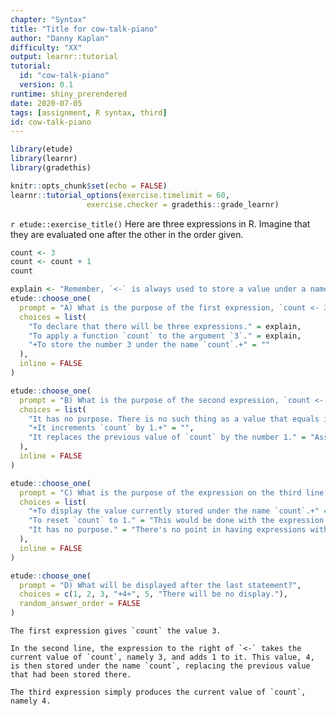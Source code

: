 ```yaml
---
chapter: "Syntax"
title: "Title for cow-talk-piano"
author: "Danny Kaplan"
difficulty: "XX"
output: learnr::tutorial
tutorial:
  id: "cow-talk-piano"
  version: 0.1
runtime: shiny_prerendered
date: 2020-07-05 
tags: [assignment, R syntax, third]
id: cow-talk-piano
---
```


```r
library(etude)
library(learnr)
library(gradethis)

knitr::opts_chunk$set(echo = FALSE)
learnr::tutorial_options(exercise.timelimit = 60, 
                 exercise.checker = gradethis::grade_learnr)
```


`r etude::exercise_title()` Here are three expressions in R. Imagine that they are evaluated one after the other in the order given.

```r
count <- 3
count <- count + 1
count
```

```r
explain <- "Remember, `<-` is always used to store a value under a name."
etude::choose_one(
  prompt = "A) What is the purpose of the first expression, `count <- 3`?",
  choices = list(
    "To declare that there will be three expressions." = explain,
    "To apply a function `count` to the argument `3`." = explain,
    "+To store the number 3 under the name `count`.+" = ""
  ),
  inline = FALSE
)
```

```r

etude::choose_one(
  prompt = "B) What is the purpose of the second expression, `count <- count + 1`?",
  choices = list(
    "It has no purpose. There is no such thing as a value that equals itself plus 1." = "The `<-` is not a way of expressing mathematical equality. It performs assignment to a name.",
    "+It increments `count` by 1.+" = "",
    "It replaces the previous value of `count` by the number 1." = "Assignment evaluates the expression on the right-hand side of `<-` and stores it under the name given on the left-hand side."
  ),
  inline = FALSE
)
```



```r
etude::choose_one(
  prompt = "C) What is the purpose of the expression on the third line of the code box: `count`?",
  choices = list(
    "+To display the value currently stored under the name `count`.+" = "",
    "To reset `count` to 1." = "This would be done with the expression `count <- 1`.",
    "It has no purpose." = "There's no point in having expressions with no purpose!"
  ),
  inline = FALSE
)
```

```r
etude::choose_one(
  prompt = "D) What will be displayed after the last statement?",
  choices = c(1, 2, 3, "+4+", 5, "There will be no display."),
  random_answer_order = FALSE
)
```

```etude
The first expression gives `count` the value 3.

In the second line, the expression to the right of `<-` takes the current value of `count`, namely 3, and adds 1 to it. This value, 4, is then stored under the name `count`, replacing the previous value that had been stored there.

The third expression simply produces the current value of `count`, namely 4.
```




